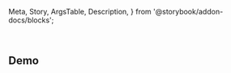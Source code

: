   Meta,
  Story,
  ArgsTable,
  Description,
} from '@storybook/addon-docs/blocks';


<Meta title="Components/Backdrop/Readme" />

<Description markdown={Readme} />

<br />

## Demo

<div
  style={{
    border: '1px solid rgba(0, 0, 0, 0.1)',
    position: 'relative',
    height: '300px',
  }}
>
  <Story id="components-backdrop--component" />
</div>
